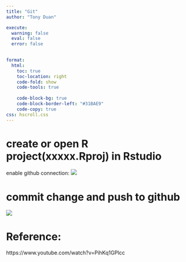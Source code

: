 ```yaml
---
title: "Git"
author: "Tony Duan"

execute:
  warning: false
  eval: false
  error: false

  
format:
  html:
    toc: true
    toc-location: right
    code-fold: show
    code-tools: true
    
    code-block-bg: true
    code-block-border-left: "#31BAE9"
    code-copy: true
css: hscroll.css
---
```


# create or open R project(xxxxx.Rproj) in Rstudio

enable github connection: ![](images/clipboard-3250918085.png)



# commit change and push to github

![](images/clipboard-740227692.png)


# Reference:

https://www.youtube.com/watch?v=PihKq1GPlcc

